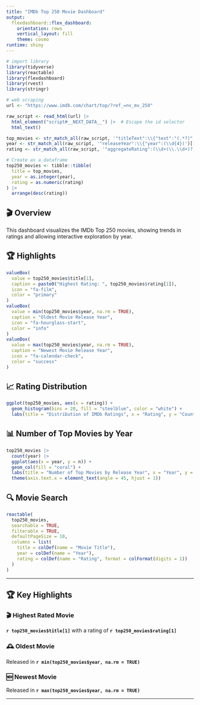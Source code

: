 ```yaml
---
title: "IMDb Top 250 Movie Dashboard"
output: 
  flexdashboard::flex_dashboard:
    orientation: rows
    vertical_layout: fill
    theme: cosmo
runtime: shiny  
---
```


```r
# import library
library(tidyverse)
library(reactable)
library(flexdashboard)
library(rvest)
library(stringr)
```

```r

# web scraping
url <- "https://www.imdb.com/chart/top/?ref_=nv_mv_250"

raw_script <- read_html(url) |>
  html_element("script#__NEXT_DATA__") |>  # Escape the id selector
  html_text()

top_movies <- str_match_all(raw_script, '"titleText":\\{"text":"(.*?)"')[[1]][,2]
year <- str_match_all(raw_script, '"releaseYear":\\{"year":(\\d{4})')[[1]][,2]
rating <- str_match_all(raw_script, '"aggregateRating":(\\d+(\\.\\d+)?)')[[1]][,2]

# Create as a dataframe
top250_movies <- tibble::tibble(
  title = top_movies,
  year = as.integer(year),
  rating = as.numeric(rating)
) |> 
  arrange(desc(rating))  
```

## **🎬 Overview**

This dashboard visualizes the IMDb Top 250 movies, showing trends in ratings and allowing interactive exploration by year.

## 🏆 Highlights {.value-box}

```r
valueBox(
  value = top250_movies$title[1],
  caption = paste0("Highest Rating: ", top250_movies$rating[1]),
  icon = "fa-film",
  color = "primary"
)
valueBox(
  value = min(top250_movies$year, na.rm = TRUE),
  caption = "Oldest Movie Release Year",
  icon = "fa-hourglass-start",
  color = "info"
)
valueBox(
  value = max(top250_movies$year, na.rm = TRUE),
  caption = "Newest Movie Release Year",
  icon = "fa-calendar-check",
  color = "success"
)
```

## **📈 Rating Distribution**

```r
ggplot(top250_movies, aes(x = rating)) +
  geom_histogram(bins = 20, fill = "steelblue", color = "white") +
  labs(title = "Distribution of IMDb Ratings", x = "Rating", y = "Count")
```

## **📊 Number of Top Movies by Year**

```r
top250_movies |>
  count(year) |>
  ggplot(aes(x = year, y = n)) +
  geom_col(fill = "coral") +
  labs(title = "Number of Top Movies by Release Year", x = "Year", y = "Number of Movies") +
  theme(axis.text.x = element_text(angle = 45, hjust = 1))
```

## **🔍 Movie Search**

```r
reactable(
  top250_movies,
  searchable = TRUE,
  filterable = TRUE,
  defaultPageSize = 10,
  columns = list(
    title = colDef(name = "Movie Title"),
    year = colDef(name = "Year"),
    rating = colDef(name = "Rating", format = colFormat(digits = 1))
  )
)
```

------------------------------------------------------------------------

## 🏆 Key Highlights

::: callout-note
### 🎬 Highest Rated Movie

**`r top250_movies$title[1]`** with a rating of **`r top250_movies$rating[1]`**
:::

::: callout-tip
### 🕰️ Oldest Movie

Released in **`r min(top250_movies$year, na.rm = TRUE)`**
:::

::: callout-important
### 🆕 Newest Movie

Released in **`r max(top250_movies$year, na.rm = TRUE)`**
:::

------------------------------------------------------------------------
